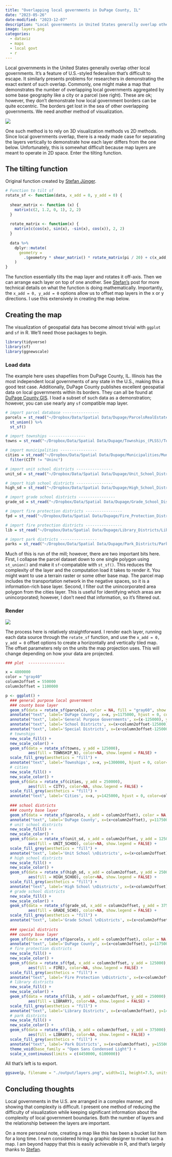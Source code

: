 ```yaml
---
title: "Overlapping local governments in DuPage County, IL"
date: "2023-05-26"
date-modified: "2023-12-07"
description: "Local governments in United States generally overlap other local governments. It is so common that many people do not give it a second thought; however, such a situation presents an interesting data visualization problem. How do you demonstrate the complexity of local government borders--both horizontally (where do neighboring cities intersect?) and vertically (which governments overlap a particular city or parcel)? I demonstrate one method using DuPage County, IL as an example."
image: layers.png
categories: 
  - dataviz
  - maps 
  - local govt
  - r
---
```


Local governments in the United States generally overlap other local governments. It's a feature of U.S.-styled federalism that's difficult to escape. It similarly presents problems for researchers in demonstrating the exact extent of such overlap. Commonly, one might make a map that demonstrates the number of overlapping local governments aggregated by some base geography like a city or a parcel (see right). These are ok; however, they don't demonstrate how local government borders can be quite eccentric. The borders get lost in the sea of other overlapping governments. We need another method of visualization.

::: {.column-margin}
![](spdist.jpeg)
:::

One such method is to rely on 3D visualization methods vs 2D methods. Since local governments overlap, there is a ready made case for separating the layers vertically to demonstrate how each layer differs from the one below. Unfortunately, this is somewhat difficult because map layers are meant to operate in 2D space. Enter the tilting function.

## The tilting function
Original function created by [Stefan Jünger](https://www.mzes.uni-mannheim.de/socialsciencedatalab/article/geospatial-data/).
```r
# Function to tilt sf
rotate_sf <- function(data, x_add = 0, y_add = 0) {
  
  shear_matrix <- function (x) { 
    matrix(c(2, 1.2, 0, 1), 2, 2) 
  }
  
  rotate_matrix <- function(x) { 
    matrix(c(cos(x), sin(x), -sin(x), cos(x)), 2, 2) 
  }
  
  data %>% 
    dplyr::mutate(
      geometry = 
        .$geometry * shear_matrix() * rotate_matrix(pi / 20) + c(x_add, y_add)
    )
}
```
The function essentially tilts the map layer and rotates it off-axis. Then we can arrange each layer on top of one another. See [Stefan's](https://www.mzes.uni-mannheim.de/socialsciencedatalab/article/geospatial-data/) post for more technical details on what the function is doing mathematically. Importantly, the `x_add = 0, y_add = 0` options allow us to offset map layers in the x or y directions. I use this extensively in creating the map below.

## Creating the map
The visualization of geospatial data has become almost trivial with `ggplot` and `sf` in R. We'll need those packages to begin.
```r
library(tidyverse)
library(sf)
library(ggnewscale)
```

### Load data
The example here uses shapefiles from DuPage County, IL. Illinois has the most independent local governments of any state in the U.S., making this a good test case. Additionally, DuPage County publishes excellent geospatial data on local governments within its borders. They can all be found at [DuPage County GIS](https://gisdata-dupage.opendata.arcgis.com). I load a subset of such data as a demonstration; however, you can use nearly any `sf` compatible map layer. 

```r
# import parcel database ----------------
parcels = st_read("~/Dropbox/Data/Spatial Data/Dupage/ParcelsRealEstate/ParcelsRealEstate.shp") %>%
  st_union() %>%
  st_sf()

# import townships ----------------
towns = st_read("~/Dropbox/Data/Spatial Data/Dupage/Townships_(PLSS)/Townships.shp")

# import municipalities ----------------
cities = st_read("~/Dropbox/Data/Spatial Data/Dupage/Municipalities/Municipalities.shp") %>%
  filter(CITY != "Uninc")

# import unit school districts ----------------
unit_sd = st_read("~/Dropbox/Data/Spatial Data/Dupage/Unit_School_Districts/Unit_School_Districts.shp")

# import high school districts ----------------
high_sd = st_read("~/Dropbox/Data/Spatial Data/Dupage/High_School_Districts/High_School_Districts.shp")

# import grade school districts ----------------
grade_sd = st_read("~/Dropbox/Data/Spatial Data/Dupage/Grade_School_Districts/Grade_School_Districts.shp")

# import fire protection districts ----------------
fpd = st_read("~/Dropbox/Data/Spatial Data/Dupage/Fire_Protection_Districts/Fire_Protection_Districts.shp")

# import fire protection districts ----------------
lib = st_read("~/Dropbox/Data/Spatial Data/Dupage/Library_Districts/Library_Districts.shp")

# import park districts ----------------
parks = st_read("~/Dropbox/Data/Spatial Data/Dupage/Park_Districts/Park_Districts.shp")
```
Much of this is run of the mill; however, there are two important bits here. First, I collapse the parcel dataset down to one single polygon using `st_union()` and make it `sf`-compatable with `st_sf()`. This reduces the complexity of the layer and the computation load it takes to render it. You might want to use a terrain raster or some other base map. The parcel map includes the transportation network in the negative spaces, so it is a information-rich base layer. Second, I filter out the unincorporated area polygon from the cities layer. This is useful for identifying which areas are unincorporated; however, I don't need that information, so it's filtered out. 

### Render
::: {.column-screen-inset}
![](layers.png)
:::

The process here is relatively straightforward. I render each layer, running each data source through the `rotate_sf` function, and use the `x_add = 0, y_add = 0` offset options to create a horizontally and vertically tiled map. The offset parameters rely on the units the map projection uses. This will change depending on how your data are projected.

```r
### plot  ----------------

x = 4800000
color = "gray40"
column2offset = 550000
column3offset = 1100000

p <- ggplot() +
  ### general purpose local government 
  ### county base layer
  geom_sf(data = rotate_sf(parcels), color = NA, fill = "gray60", show.legend = FALSE) +
  annotate("text", label='DuPage County', x=x, y=1175000, hjust = 0, color=color) +
  annotate("text", label='General Purpose Governments', x=(x-125000), y=(1550000+125000), hjust = 0.5, color="black") +
  annotate("text", label='School Districts', x=(x+column2offset-125000), y=(1550000+125000), hjust = 0.5, color="black") +
  annotate("text", label='Special Districts', x=(x+column3offset-125000), y=(1550000+125000), hjust = 0.5, color="black") +
  # townships
  new_scale_fill() + 
  new_scale_color() +
  geom_sf(data = rotate_sf(towns, y_add = 125000),
          aes(fill = TOWNSHIP_N), color=NA, show.legend = FALSE) +
  scale_fill_grey(aesthetics = "fill") +
  annotate("text", label='Townships', x=x, y=1300000, hjust = 0, color=color) +
  # cities
  new_scale_fill() + 
  new_scale_color() +
  geom_sf(data = rotate_sf(cities, y_add = 250000),
          aes(fill = CITY), color=NA, show.legend = FALSE) +
  scale_fill_grey(aesthetics = "fill") +
  annotate("text", label='Cities', x=x, y=1425000, hjust = 0, color=color) +
  
  ### school districts
  ### county base layer
  geom_sf(data = rotate_sf(parcels, x_add = column2offset), color = NA, fill = "gray60", show.legend = FALSE) +
  annotate("text", label='DuPage County', x=(x+column2offset), y=1175000, hjust = 0, color=color) +
  # unit school districts
  new_scale_fill() + 
  new_scale_color() +
  geom_sf(data = rotate_sf(unit_sd, x_add = column2offset, y_add = 125000),
          aes(fill = UNIT_SCHOO), color=NA, show.legend = FALSE) +
  scale_fill_grey(aesthetics = "fill") +
  annotate("text", label='Unit School \nDistricts', x=(x+column2offset), y=1300000, hjust = 0, color=color) +
  # high school districts
  new_scale_fill() + 
  new_scale_color() +
  geom_sf(data = rotate_sf(high_sd, x_add = column2offset, y_add = 250000),
          aes(fill = HIGH_SCHOO), color=NA, show.legend = FALSE) +
  scale_fill_grey(aesthetics = "fill") +
  annotate("text", label='High School \nDistricts', x=(x+column2offset), y=1425000, hjust = 0, color=color) +
  # grade school districts
  new_scale_fill() + 
  new_scale_color() +
  geom_sf(data = rotate_sf(grade_sd, x_add = column2offset, y_add = 375000),
          aes(fill = GRADE_SCHO), color=NA, show.legend = FALSE) + 
  scale_fill_grey(aesthetics = "fill") +
  annotate("text", label='Grade School \nDistricts', x=(x+column2offset), y=1550000, hjust = 0, color=color) +
  
  ### special districts
  ### county base layer
  geom_sf(data = rotate_sf(parcels, x_add = column3offset), color = NA, fill = "gray60", show.legend = FALSE) +
  annotate("text", label='DuPage County', x=(x+column3offset), y=1175000, hjust = 0, color=color) +
  # fire protection districts
  new_scale_fill() + 
  new_scale_color() +
  geom_sf(data = rotate_sf(fpd, x_add = column3offset, y_add = 125000),
          aes(fill = FIRE), color=NA, show.legend = FALSE) + 
  scale_fill_grey(aesthetics = "fill") +
  annotate("text", label='Fire Protection \nDistricts', x=(x+column3offset), y=1300000, hjust = 0, color=color) +
  # library districts
  new_scale_fill() + 
  new_scale_color() +
  geom_sf(data = rotate_sf(lib, x_add = column3offset, y_add = 250000),
          aes(fill = LIBRARY), color=NA, show.legend = FALSE) + 
  scale_fill_grey(aesthetics = "fill") +
  annotate("text", label='Library Districts', x=(x+column3offset), y=1425000, hjust = 0, color=color) +
  # park districts
  new_scale_fill() + 
  new_scale_color() +
  geom_sf(data = rotate_sf(lib, x_add = column3offset, y_add = 375000),
          aes(fill = LIBRARY), color=NA, show.legend = FALSE) + 
  scale_fill_grey(aesthetics = "fill") +
  annotate("text", label='Park Districts', x=(x+column3offset), y=1550000, hjust = 0, color=color) +
  theme_void(base_family = "Open Sans Condensed Light") +
  scale_x_continuous(limits = c(4450000, 6100000))
```
All that's left is to export.
```r
ggsave(p, filename = "./output/layers.png", width=11, height=7.5, units="in", dpi=300, device = grDevices::png, bg = "#ffffff")
```
## Concluding thoughts
Local governments in the U.S. are arranged in a complex manner, and showing that complexity is difficult. I present one method of reducing the difficulty of visualization while keeping significant information about the complexity of local government boundaries. Both the number of layers and the relationship between the layers are important. 

On a more personal note, creating a map like this has been a bucket list item for a long time. I even considered hiring a graphic designer to make such a map. I am beyond happy that this is easily achievable in R, and that's largely thanks to [Stefan](https://www.mzes.uni-mannheim.de/socialsciencedatalab/article/geospatial-data/).